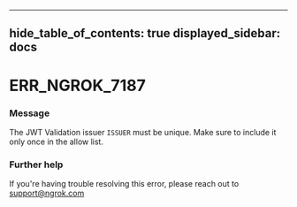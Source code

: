 

---
hide_table_of_contents: true
displayed_sidebar: docs
---


# ERR_NGROK_7187

### Message
The JWT Validation issuer `ISSUER` must be unique. Make sure to include it only once in the allow list.

<ErrorDetails />



### Further help
If you're having trouble resolving this error, please reach out to [support@ngrok.com](mailto:support@ngrok.com?subject=Help%20with%20ERR_NGROK_7187)

